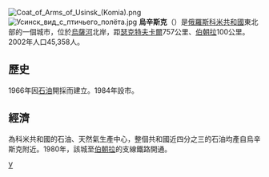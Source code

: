 {{coord|66|00|N|57|32|E|display=title}}
[[File:Coat_of_Arms_of_Usinsk_(Komia).png|thumb]]
[[File:Усинск_вид_с_птичьего_полёта.jpg|thumb]]
'''烏辛斯克'''（{{lang-ru|Усинск}}）是[[俄羅斯|俄羅斯]][[科米共和國|科米共和國]]東北部的一個城市，位於[[烏薩河_(伯朝拉河支流)|烏薩河]]北岸，距[[瑟克特夫卡爾|瑟克特夫卡爾]]757公里、[[伯朝拉|伯朝拉]]100公里。2002年人口45,358人。

== 歷史 ==
1966年因[[石油|石油]]開採而建立。1984年設市。

== 經濟 ==
為科米共和國的石油、天然氣生產中心，整個共和國近四分之三的石油均產自烏辛斯克附近。1980年，該城至[[伯朝拉|伯朝拉]]的支線鐵路開通。

{{科米共和國行政區劃}}

[[Category:科米共和國城市|У]]